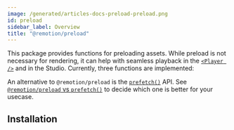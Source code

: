 ```yaml
---
image: /generated/articles-docs-preload-preload.png
id: preload
sidebar_label: Overview
title: "@remotion/preload"
---
```



This package provides functions for preloading assets. While preload is not necessary for rendering, it can help with seamless playback in the [`<Player />`](/docs/player) and in the Studio. Currently, three functions are implemented:

<TableOfContents />

An alternative to `@remotion/preload` is the [`prefetch()`](/docs/prefetch) API. See [`@remotion/preload` vs `prefetch()`](/docs/player/preloading#remotionpreload-vs-prefetch) to decide which one is better for your usecase.

## Installation

<Installation pkg="@remotion/preload"/>
